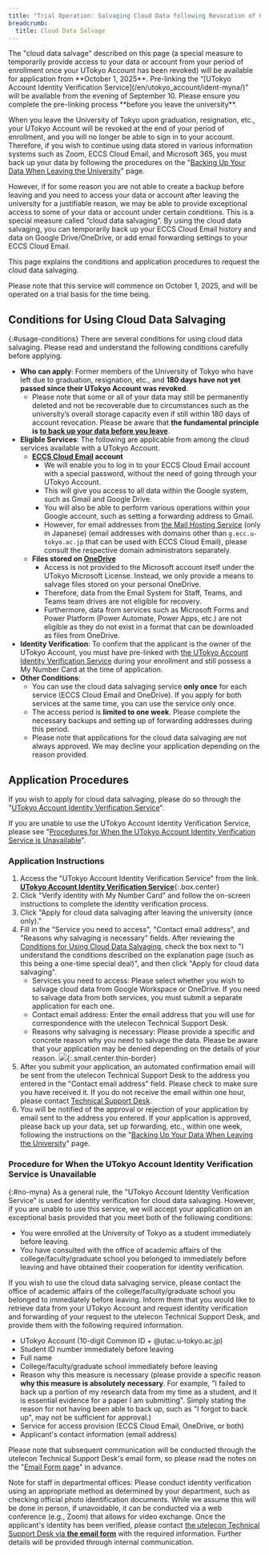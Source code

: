 ```yaml
---
title: "Trial Operation: Salvaging Cloud Data following Revocation of UTokyo Account"
breadcrumb:
  title: Cloud Data Salvage
---
```

<div class="box">
    The "cloud data salvage" described on this page (a special measure to temporarily provide access to your data or account from your period of enrollment once your UTokyo Account has been revoked) will be available for application from **October 1, 2025**. Pre-linking the “[UTokyo Account Identity Verification Service](/en/utokyo_account/ident-myna/)” will be available from the evening of September 10. Please ensure you complete the pre-linking process **before you leave the university**.
</div>

When you leave the University of Tokyo upon graduation, resignation, etc., your UTokyo Account will be revoked at the end of your period of enrollment, and you will no longer be able to sign in to your account. Therefore, if you wish to continue using data stored in various information systems such as Zoom, ECCS Cloud Email, and Microsoft 365, you must back up your data by following the procedures on the "[Backing Up Your Data When Leaving the University](../backup/)" page.

However, if for some reason you are not able to create a backup before leaving and you need to access your data or account after leaving the university for a justifiable reason, we may be able to provide exceptional access to some of your data or account under certain conditions. This is a special measure called “cloud data salvaging”. By using the cloud data salvaging, you can temporarily back up your ECCS Cloud Email history and data on Google Drive/OneDrive, or add email forwarding settings to your ECCS Cloud Email.

This page explains the conditions and application procedures to request the cloud data salvaging.

Please note that this service will commence on October 1, 2025, and will be operated on a trial basis for the time being.

## Conditions for Using Cloud Data Salvaging
{:#usage-conditions}
There are several conditions for using cloud data salvaging. Please read and understand the following conditions carefully before applying.

* **Who can apply**: Former members of the University of Tokyo who have left due to graduation, resignation, etc., and **180 days have not yet passed since their UTokyo Account was revoked**.
  * Please note that some or all of your data may still be permanently deleted and not be recoverable due to circumstances such as the university’s overall storage capacity even if still within 180 days of account revocation. Please be aware that **the fundamental principle is [to back up your data before you leave](../backup/)**.
* **Eligible Services**: The following are applicable from among the cloud services available with a UTokyo Account.
  * **[ECCS Cloud Email](/en/google/) account**
    * We will enable you to log in to your ECCS Cloud Email account with a special password, without the need of going through your UTokyo Account.
    * This will give you access to all data within the Google system, such as Gmail and Google Drive.
    * You will also be able to perform various operations within your Google account, such as setting a forwarding address to Gmail.
    * However, for email addresses from [the Mail Hosting Service](https://mh.ecc.u-tokyo.ac.jp/) (only in Japanese) (email addresses with domains other than `g.ecc.u-tokyo.ac.jp` that can be used with ECCS Cloud Email), please consult the respective domain administrators separately.
  * **Files stored on [OneDrive](/en/microsoft/onedrive/)**
    * Access is not provided to the Microsoft account itself under the UTokyo Microsoft License. Instead, we only provide a means to salvage files stored on your personal OneDrive.
    * Therefore, data from the Email System for Staff, Teams, and Teams team drives are not eligible for recovery.
    * Furthermore, data from services such as Microsoft Forms and Power Platform (Power Automate, Power Apps, etc.) are not eligible as they do not exist in a format that can be downloaded as files from OneDrive.
* **Identity Verification**: To confirm that the applicant is the owner of the UTokyo Account, you must have pre-linked with [the UTokyo Account Identity Verification Service](/en/utokyo_account/ident-myna/) during your enrollment and still possess a My Number Card at the time of application.
* **Other Conditions**:
  * You can use the cloud data salvaging service **only once** for each service (ECCS Cloud Email and OneDrive). If you apply for both services at the same time, you can use the service only once.
  * The access period is **limited to one week**. Please complete the necessary backups and setting up of forwarding addresses during this period.
  * Please note that applications for the cloud data salvaging are not always approved. We may decline your application depending on the reason provided.

## Application Procedures
If you wish to apply for cloud data salvaging, please do so through the "[UTokyo Account Identity Verification Service](/en/utokyo_account/ident-myna/)".

If you are unable to use the UTokyo Account Identity Verification Service, please see "[Procedures for When the UTokyo Account Identity Verification Service is Unavailable](#no-myna)".

### Application Instructions
1. Access the "UTokyo Account Identity Verification Service" from the link.
**[UTokyo Account Identity Verification Service](https://identification.adm.u-tokyo.ac.jp/verify/)**{:.box.center}
1. Click "Verify identity with My Number Card" and follow the on-screen instructions to complete the identity verification process.
1. Click "Apply for cloud data salvaging after leaving the university (once only)."
1. Fill in the "Service you need to access", "Contact email address", and "Reasons why salvaging is necessary" fields. After reviewing the [Conditions for Using Cloud Data Salvaging](#usage-conditions), check the box next to "I understand the conditions described on the explanation page (such as this being a one-time special deal)", and then click "Apply for cloud data salvaging". 
    - Services you need to access: Please select whether you wish to salvage cloud data from Google Workspace or OneDrive. If you need to salvage data from both services, you must submit a separate application for each one.
    - Contact email address: Enter the email address that you will use for correspondence with the utelecon Technical Support Desk.
    - Reasons why salvaging is necessary: Please provide a specific and concrete reason why you need to salvage the data. Please be aware that your application may be denied depending on the details of your reason.
![](salvage-step-enter-details.png){:.small.center.thin-border}
1. After you submit your application, an automated confirmation email will be sent from the utelecon Technical Support Desk to the address you entered in the "Contact email address" field. Please check to make sure you have received it. If you do not receive the email within one hour, please contact [Technical Support Desk](/en/support/).
1. You will be notified of the approval or rejection of your application by email sent to the address you entered. If your application is approved, please back up your data, set up forwarding, etc., within one week, following the instructions on the "[Backing Up Your Data When Leaving the University](../backup/)" page.

### Procedure for When the UTokyo Account Identity Verification Service is Unavailable
{:#no-myna}
As a general rule, the "UTokyo Account Identity Verification Service" is used for identity verification for cloud data salvaging. However, if you are unable to use this service, we will accept your application on an exceptional basis provided that you meet both of the following conditions:

* You were enrolled at the University of Tokyo as a student immediately before leaving.
* You have consulted with the office of academic affairs of the college/faculty/graduate school you belonged to immediately before leaving and have obtained their cooperation for identity verification.

If you wish to use the cloud data salvaging service, please contact the office of academic affairs of the college/faculty/graduate school you belonged to immediately before leaving. Inform them that you would like to retrieve data from your UTokyo Account and request identity verification and forwarding of your request to the utelecon Technical Support Desk, and provide them with the following required information.
* UTokyo Account (10-digit Common ID + @utac.u-tokyo.ac.jp)
* Student ID number immediately before leaving
* Full name
* College/faculty/graduate school immediately before leaving
* Reason why this measure is necessary (please provide a specific reason **why this measure is absolutely necessary**. For example, "I failed to back up a portion of my research data from my time as a student, and it is essential evidence for a paper I am submitting". Simply stating the reason for not having been able to back up, such as "I forgot to back up", may not be sufficient for approval.)
* Service for access provision (ECCS Cloud Email, OneDrive, or both)
* Applicant's contact information (email address)

Please note that subsequent communication will be conducted through the utelecon Technical Support Desk's email form, so please read the notes on the "[Email Form page](/en/support/email-form/)" in advance.

Note for staff in departmental offices: Please conduct identity verification using an appropriate method as determined by your department, such as checking official photo identification documents. While we assume this will be done in person, if unavoidable, it can be conducted via a web conference (e.g., Zoom) that allows for video exchange. Once the applicant's identity has been verified, please contact [the utelecon Technical Support Desk via **the email form**](/en/support/email-form/) with the required information. Further details will be provided through internal communication.
